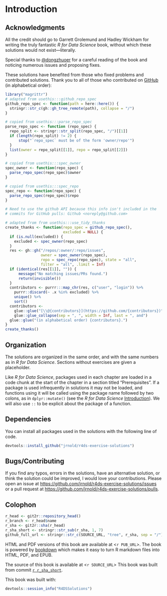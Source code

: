 # Introduction

## Acknowledgments {-}

All the credit should go to Garrett Grolemund and Hadley Wickham for writing the truly fantastic *R for Data Science* book,
without which these solutions would not exist---literally.

Special thanks to  [\@dongzhuoer](https://github.com/dongzhuoer) for a careful reading of the book
and noticing numerous issues and proposing fixes.

These solutions have benefited from those who fixed problems and contributed 
solutions. Thank you to all of those who contributed on
[GitHub](https://github.com/jrnold/r4ds-exercise-solutions/graphs/contributors) 
(in alphabetical order):
```r
library("magrittr")
# adapted from usethis:::github_repo_spec
github_repo_spec <- function(path = here::here()) {
  stringr::str_c(gh::gh_tree_remote(path), collapse = "/")
}

# copied from usethis:::parse_repo_spec
parse_repo_spec <- function (repo_spec) {
  repo_split <- stringr::str_split(repo_spec, "/")[[1]]
  if (length(repo_split) != 2) {
      stop("`repo_spec` must be of the form 'owner/repo'")
  }
  list(owner = repo_split[[1]], repo = repo_split[[2]])
}

# copied from usethis:::spec_owner
spec_owner <- function(repo_spec) {
  parse_repo_spec(repo_spec)$owner
}

# copied from usethis:::spec_repo
spec_repo <- function(repo_spec) {
  parse_repo_spec(repo_spec)$repo
}

# Need to use the github API because this info isn't included in the 
# commits for GitHub pulls: Github <noreply@github.com>

# adapted from from usethis:::use_tidy_thanks
create_thanks <- function(repo_spec = github_repo_spec(), 
                          excluded = NULL) {
  if (is.null(excluded)) {
    excluded <- spec_owner(repo_spec)
  }
  res <- gh::gh("/repos/:owner/:repo/issues", 
                owner = spec_owner(repo_spec), 
                repo = spec_repo(repo_spec), state = "all", 
                filter = "all", .limit = Inf)
  if (identical(res[[1]], "")) {
      message("No matching issues/PRs found.")
      return(invisible())
  }
  contributors <- purrr:::map_chr(res, c("user", "login")) %>%
    purrr::discard(~ .x %in% excluded) %>%
    unique() %>%
    sort()
  contributors <- 
    glue::glue("[\\@{contributors}](https://github.com/{contributors})") %>%
    glue::glue_collapse(sep = ", ", width = Inf, last = ", and")
  glue::glue("(in alphabetical order) {contributors}.")
}
create_thanks()
```

## Organization {-}

The solutions are organized in the same order, and with the 
same numbers as in *R for Data Science*. Sections without
exercises are given a placeholder.

Like *R for Data Science*, packages used in each chapter are loaded in a code chunk at the start of the chapter in a section titled "Prerequisites".
If a package is used infrequently in solutions it may not 
be loaded, and functions using it will be called using the 
package name followed by two colons, as in `dplyr::mutate()` (see the *R for Data Science* [Introduction](http://r4ds.had.co.nz/introduction.html#running-r-code)).
We will also use `::` to be explicit about the package of a
function.

## Dependencies {-}

You can install all packages used in the solutions with the 
following line of code.
```r
devtools::install_github("jrnold/r4ds-exercise-solutions")
```

## Bugs/Contributing {-}

If you find any typos, errors in the solutions, have an alternative solution,
or think the solution could be improved, I would love your contributions.
Please open an issue at <https://github.com/jrnold/r4ds-exercise-solutions/issues> or a pull request at
<https://github.com/jrnold/r4ds-exercise-solutions/pulls>.

## Colophon {-}

```r
r_head <- git2r::repository_head()
r_branch <- r_head$name
r_sha <- git2r::sha(r_head)
r_sha_short <- stringr::str_sub(r_sha, 1, 7)
github_full_url <- stringr::str_c(SOURCE_URL, "tree", r_sha, sep = "/")
```

HTML and PDF versions of this book are available at <`r PUB_URL`>.
The book is powered by [bookdown](https://bookdown.org) which makes it easy to turn R markdown files into HTML, PDF, and EPUB.

The source of this book is available at <`r SOURCE_URL`>
This book was built from commit [`r r_sha_short`](`r github_full_url`).

This book was built with:
```r
devtools::session_info("R4DSSolutions")
```

<!-- match unopened div --><div>
